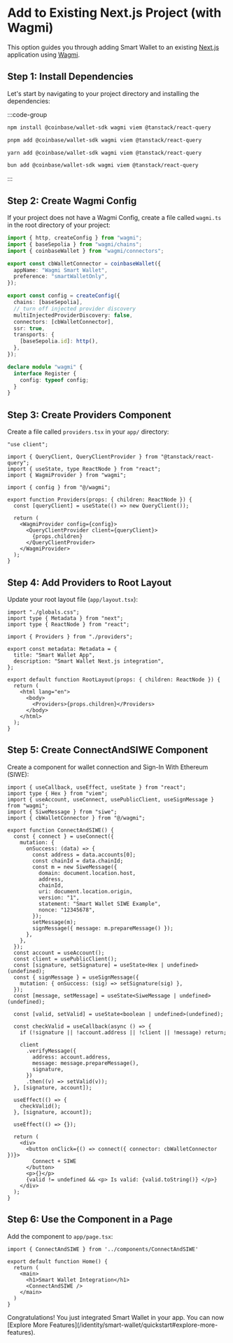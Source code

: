 
# Add to Existing Next.js Project (with Wagmi)

This option guides you through adding Smart Wallet to an existing
[Next.js](https://nextjs.org/) application using [Wagmi](https://wagmi.sh/).

## Step 1: Install Dependencies

Let's start by navigating to your project directory and installing the dependencies:

:::code-group

```bash [npm]
npm install @coinbase/wallet-sdk wagmi viem @tanstack/react-query
```

```bash [pnpm]
pnpm add @coinbase/wallet-sdk wagmi viem @tanstack/react-query
```

```bash [yarn]
yarn add @coinbase/wallet-sdk wagmi viem @tanstack/react-query
```

```bash [bun]
bun add @coinbase/wallet-sdk wagmi viem @tanstack/react-query
```

:::

## Step 2: Create Wagmi Config

If your project does not have a Wagmi Config, create a file called `wagmi.ts` in the root directory of your project:

```typescript
import { http, createConfig } from "wagmi";
import { baseSepolia } from "wagmi/chains";
import { coinbaseWallet } from "wagmi/connectors";

export const cbWalletConnector = coinbaseWallet({
  appName: "Wagmi Smart Wallet",
  preference: "smartWalletOnly",
});

export const config = createConfig({
  chains: [baseSepolia],
  // turn off injected provider discovery
  multiInjectedProviderDiscovery: false,
  connectors: [cbWalletConnector],
  ssr: true,
  transports: {
    [baseSepolia.id]: http(),
  },
});

declare module "wagmi" {
  interface Register {
    config: typeof config;
  }
}
```

## Step 3: Create Providers Component

Create a file called `providers.tsx` in your `app/` directory:

```tsx
"use client";

import { QueryClient, QueryClientProvider } from "@tanstack/react-query";
import { useState, type ReactNode } from "react";
import { WagmiProvider } from "wagmi";

import { config } from "@/wagmi";

export function Providers(props: { children: ReactNode }) {
  const [queryClient] = useState(() => new QueryClient());

  return (
    <WagmiProvider config={config}>
      <QueryClientProvider client={queryClient}>
        {props.children}
      </QueryClientProvider>
    </WagmiProvider>
  );
}
```

## Step 4: Add Providers to Root Layout

Update your root layout file (`app/layout.tsx`):

```tsx
import "./globals.css";
import type { Metadata } from "next";
import type { ReactNode } from "react";

import { Providers } from "./providers";

export const metadata: Metadata = {
  title: "Smart Wallet App",
  description: "Smart Wallet Next.js integration",
};

export default function RootLayout(props: { children: ReactNode }) {
  return (
    <html lang="en">
      <body>
        <Providers>{props.children}</Providers>
      </body>
    </html>
  );
}
```

## Step 5: Create ConnectAndSIWE Component

Create a component for wallet connection and Sign-In With Ethereum (SIWE):

```tsx
import { useCallback, useEffect, useState } from "react";
import type { Hex } from "viem";
import { useAccount, useConnect, usePublicClient, useSignMessage } from "wagmi";
import { SiweMessage } from "siwe";
import { cbWalletConnector } from "@/wagmi";

export function ConnectAndSIWE() {
  const { connect } = useConnect({
    mutation: {
      onSuccess: (data) => {
        const address = data.accounts[0];
        const chainId = data.chainId;
        const m = new SiweMessage({
          domain: document.location.host,
          address,
          chainId,
          uri: document.location.origin,
          version: "1",
          statement: "Smart Wallet SIWE Example",
          nonce: "12345678",
        });
        setMessage(m);
        signMessage({ message: m.prepareMessage() });
      },
    },
  });
  const account = useAccount();
  const client = usePublicClient();
  const [signature, setSignature] = useState<Hex | undefined>(undefined);
  const { signMessage } = useSignMessage({
    mutation: { onSuccess: (sig) => setSignature(sig) },
  });
  const [message, setMessage] = useState<SiweMessage | undefined>(undefined);

  const [valid, setValid] = useState<boolean | undefined>(undefined);

  const checkValid = useCallback(async () => {
    if (!signature || !account.address || !client || !message) return;

    client
      .verifyMessage({
        address: account.address,
        message: message.prepareMessage(),
        signature,
      })
      .then((v) => setValid(v));
  }, [signature, account]);

  useEffect(() => {
    checkValid();
  }, [signature, account]);

  useEffect(() => {});

  return (
    <div>
      <button onClick={() => connect({ connector: cbWalletConnector })}>
        Connect + SIWE
      </button>
      <p>{}</p>
      {valid != undefined && <p> Is valid: {valid.toString()} </p>}
    </div>
  );
}
```

## Step 6: Use the Component in a Page

Add the component to `app/page.tsx`:

```tsx
import { ConnectAndSIWE } from '../components/ConnectAndSIWE'

export default function Home() {
  return (
    <main>
      <h1>Smart Wallet Integration</h1>
      <ConnectAndSIWE />
    </main>
  )
}
```

<Callout type="success">
Congratulations! You just integrated Smart Wallet in your app.
You can now [Explore More Features](/identity/smart-wallet/quickstart#explore-more-features).
</Callout>
